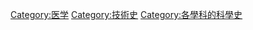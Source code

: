{{Commonscat|History of medicine}}

[[Category:医学|Category:医学]]
[[Category:技術史|Category:技術史]]
[[Category:各學科的科學史|Category:各學科的科學史]]